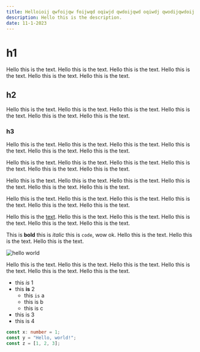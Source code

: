 ```yaml
---
title: Helloioij qwfoijqw foijwqd oqiwjd qwdoijqwd oqiwdj qwodijqwdoij qwdoij
description: Hello this is the description.
date: 11-1-2023
---
```


# h1

Hello this is the text. Hello this is the text. Hello this is the text. Hello this is the text. Hello this is the text. Hello this is the text.

## h2

Hello this is the text. Hello this is the text. Hello this is the text. Hello this is the text. Hello this is the text. Hello this is the text.

### h3

Hello this is the text. Hello this is the text. Hello this is the text. Hello this is the text. Hello this is the text. Hello this is the text.

Hello this is the text. Hello this is the text. Hello this is the text. Hello this is the text. Hello this is the text. Hello this is the text.

Hello this is the text. Hello this is the text. Hello this is the text. Hello this is the text. Hello this is the text. Hello this is the text.

Hello this is the text. Hello this is the text. Hello this is the text. Hello this is the text. Hello this is the text. Hello this is the text.

Hello this is the [text](https://google.com). Hello this is the text. Hello this is the text. Hello this is the text. Hello this is the text. Hello this is the text.

This is **bold** this is _italic_ this is `code`, wow ok. Hello this is the text. Hello this is the text. Hello this is the text.

![hello world](https://elijahcobb.dev/profile.png)

Hello this is the text. Hello this is the text. Hello this is the text. Hello this is the text. Hello this is the text. Hello this is the text.

- this _is_ 1
- this **is** 2
  - this `is` a
  - this is b
  - this is c
- this is 3
- this is 4

```ts
const x: number = 1;
const y = "Hello, world!";
const z = [1, 2, 3];
```
